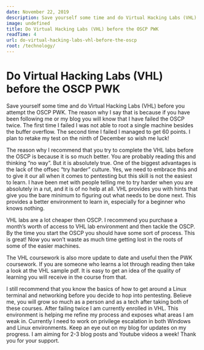 ```yaml
---
date: November 22, 2019
description: Save yourself some time and do Virtual Hacking Labs (VHL) before you attempt the OSCP PWK
image: undefined
title: Do Virtual Hacking Labs (VHL) before the OSCP PWK
readTime: 4
url: do-virtual-hacking-labs-vhl-before-the-oscp
root: /technology/
---
```


# Do Virtual Hacking Labs (VHL) before the OSCP PWK

Save yourself some time and do Virtual Hacking Labs (VHL) before you attempt the OSCP PWK. The reason why I say that is because if you have been following me or my blog you will know that I have failed the OSCP twice. The first time I failed I was not able to root a single machine besides the buffer overflow. The second time I failed I managed to get 60 points. I plan to retake my test on the ninth of December so wish me luck!

The reason why I recommend that you try to complete the VHL labs before the OSCP is because it is so much better. You are probably reading this and thinking “no way”. But it is absolutely true. One of the biggest advantages is the lack of the offsec “try harder” culture. Yes, we need to embrace this and to give it our all when it comes to pentesting but this skill is not the easiest to learn. I have been met with people telling me to try harder when you are absolutely in a rut, and it is of no help at all. VHL provides you with hints that give you the bare minimum to figuring out what needs to be done next. This provides a better environment to learn in, especially for a beginner who knows nothing.

VHL labs are a lot cheaper then OSCP. I recommend you purchase a month’s worth of access to VHL lab environment and then tackle the OSCP. By the time you start the OSCP you should have some sort of process. This is great! Now you won’t waste as much time getting lost in the roots of some of the easier machines.

The VHL coursework is also more update to date and useful then the PWK coursework. If you are someone who learns a lot through reading then take a look at the VHL sample pdf. It is easy to get an idea of the quality of learning you will receive in the course from that.

I still recommend that you know the basics of how to get around a Linux terminal and networking before you decide to hop into pentesting. Believe me, you will grow so much as a person and as a tech after taking both of these courses. After failing twice I am currently enrolled in VHL. This environment is helping me refine my process and exposes what areas I am weak in. Currently I need to work on privilege escalation in both Windows and Linux environments. Keep an eye out on my blog for updates on my progress. I am aiming for 2-3 blog posts and Youtube videos a week! Thank you for your support.

